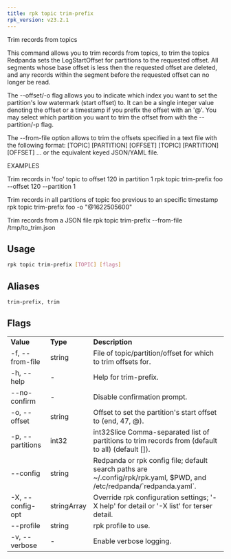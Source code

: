 ```yaml
---
title: rpk topic trim-prefix
rpk_version: v23.2.1
---
```


Trim records from topics

This command allows you to trim records from topics, to trim the topics Redpanda
sets the LogStartOffset for partitions to the requested offset. All segments
whose base offset is less then the requested offset are deleted, and any records
within the segment before the requested offset can no longer be read.

The --offset/-o flag allows you to indicate which index you want to set the
partition's low watermark (start offset) to. It can be a single integer value
denoting the offset or a timestamp if you prefix the offset with an '@'. You may
select which partition you want to trim the offset from with the --partition/-p
flag.

The --from-file option allows to trim the offsets specified in a text file with
the following format:
[TOPIC] [PARTITION] [OFFSET]
[TOPIC] [PARTITION] [OFFSET]
...
or the equivalent keyed JSON/YAML file.

EXAMPLES

Trim records in 'foo' topic to offset 120 in partition 1
rpk topic trim-prefix foo --offset 120 --partition 1

Trim records in all partitions of topic foo previous to an specific timestamp
rpk topic trim-prefix foo -o "@1622505600"

Trim records from a JSON file
rpk topic trim-prefix --from-file /tmp/to_trim.json

## Usage

```bash
rpk topic trim-prefix [TOPIC] [flags]
```

## Aliases

```bash
trim-prefix, trim
```

## Flags

<table>
<tbody>
<tr>
<td><strong>Value</strong>
</td>
<td><strong>Type</strong>
</td>
<td><strong>Description</strong>
</td>
</tr><tr><td>-f, --from-file</td><td>string</td><td>File of topic/partition/offset for which to trim offsets for.</td></tr><tr><td>-h, --help</td><td>-</td><td>Help for trim-prefix.</td></tr><tr><td>--no-confirm</td><td>-</td><td>Disable confirmation prompt.</td></tr><tr><td>-o, --offset</td><td>string</td><td>Offset to set the partition's start offset to (end, 47, @<timestamp>).</td></tr><tr><td>-p, --partitions</td><td>int32</td><td>int32Slice   Comma-separated list of partitions to trim records from (default to all) (default []).</td></tr><tr><td>--config</td><td>string</td><td>Redpanda or rpk config file; default search paths are ~/.config/rpk/rpk.yaml, $PWD, and /etc/redpanda/`redpanda.yaml`.</td></tr><tr><td>-X, --config-opt</td><td>stringArray</td><td>Override rpk configuration settings; '-X help' for detail or '-X list' for terser detail.</td></tr><tr><td>--profile</td><td>string</td><td>rpk profile to use.</td></tr><tr><td>-v, --verbose</td><td>-</td><td>Enable verbose logging.</td></tr></tbody></table>
